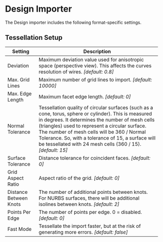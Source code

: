 # Design Importer

The Design importer includes the following format-specific settings.

## Tessellation Setup

| Setting                | Description                                                                              |
|------------------------|------------------------------------------------------------------------------------------|
| Deviation              | Maximum deviation value used for anisotropic space (perspective view). This affects the curves resolution of wires. *[default: 0.8]* |
| Max. Grid Lines        | Maximum number of grid lines to import. *[default: 10000]* |
| Max. Edge Length       | Maximum facet edge length. *[default: 0]* |
| Normal Tolerance       | Tessellation quality of circular surfaces (such as a cone, torus, sphere or cylinder). This is measured in degrees. It determines the number of mesh cells (triangles) used to represent a circular surface. The number of mesh cells will be 360 / Normal Tolerance. So, with a tolerance of 15, a surface will be tessellated with 24 mesh cells (360 / 15). *[default: 15]* |
| Surface Tolerance      | Distance tolerance for coincident faces. *[default: 0]* |
| Grid Aspect Ratio      | Aspect ratio of the grid. *[default: 0]* |
| Distance Between Knots | The number of additional points between knots. For NURBS surfaces, there will be additional isolines between knots. *[default: 2]* |
| Points Per Edge        | The number of points per edge. 0 = disabled. *[default: 0]* |
| Fast Mode              | Tessellate the import faster, but at the risk of generating more errors. *[default: false]* |
